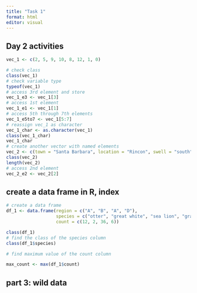 ```yaml
---
title: "Task 1"
format: html
editor: visual
---
```


## Day 2 activities

```r
vec_1 <- c(2, 5, 9, 10, 8, 12, 1, 0)

# check class
class(vec_1)
# check variable type
typeof(vec_1)
# access 3rd element and store
vec_1_e3 <- vec_1[3]
# access 1st element
vec_1_e1 <- vec_1[1]
# access 5th through 7th elements
vec_1_e5to7 <- vec_1[5:7]
# reassign vec_1 as character
vec_1_char <- as.character(vec_1)
class(vec_1_char)
vec_1_char
# create another vector with named elements
vec_2 <- c(town = "Santa Barbara", location = "Rincon", swell = "south")
class(vec_2)
length(vec_2)
# access 2nd element
vec_2_e2 <- vec_2[2]
```

## create a data frame in R, index

```r
# create a data frame
df_1 <- data.frame(region = c("A", "B", "A", "D"),
                   species = c("otter", "great white", "sea lion", "gray whale"),
                   count = c(12, 2, 36, 6))

class(df_1)
# find the class of the species column
class(df_1$species)

# find maximum value of the count column

max_count <- max(df_1$count)
```

## part 3: wild data

```r

```
